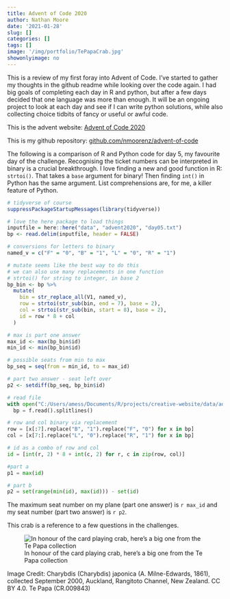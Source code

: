 ```yaml
---
title: Advent of Code 2020
author: Nathan Moore
date: '2021-01-28'
slug: []
categories: []
tags: []
image: '/img/portfolio/TePapaCrab.jpg'
showonlyimage: no
---
```


This is a review of my first foray into Advent of Code. I've started to gather my thoughts in the github readme while looking over the code again. I had big goals of completing each day in R and python, but after a few days decided that one language was more than enough. It will be an ongoing project to look at each day and see if I can write python solutions, while also collecting choice tidbits of fancy or useful or awful code. 

This is the advent website: [Advent of Code 2020](https://adventofcode.com/2020)

This is my github repository: [github.com/nmoorenz/advent-of-code](https://github.com/nmoorenz/advent-of-code)

The following is a comparison of R and Python code for day 5, my favourite day of the challenge. Recognising the ticket numbers can be interpreted in binary is a crucial breakthrough. I love finding a new and good function in R: `strtoi()`. That takes a `base` argument for binary! Then finding `int()` in Python has the same argument. List comprehensions are, for me, a killer feature of Python. 

```r
# tidyverse of course
suppressPackageStartupMessages(library(tidyverse))

# love the here package to load things
inputfile = here::here("data", "advent2020", "day05.txt")
bp <- read.delim(inputfile, header = FALSE)

# conversions for letters to binary
named_v = c("F" = "0", "B" = "1", "L" = "0", "R" = "1")

# mutate seems like the best way to do this
# we can also use many replacements in one function
# strtoi() for string to integer, in base 2
bp_bin <- bp %>% 
  mutate(
    bin = str_replace_all(V1, named_v),
    row = strtoi(str_sub(bin, end = 7), base = 2), 
    col = strtoi(str_sub(bin, start = 8), base = 2), 
    id = row * 8 + col
  )

# max is part one answer
max_id <- max(bp_bin$id)  
min_id <- min(bp_bin$id)

# possible seats from min to max
bp_seq = seq(from = min_id, to = max_id)

# part two answer - seat left over
p2 <- setdiff(bp_seq, bp_bin$id)
```


```python
# read file
with open("C:/Users/amess/Documents/R/projects/creative-website/data/advent2020/day05.txt", "r") as f:
  bp = f.read().splitlines()

# row and col binary via replacement
row = [x[:7].replace("B", "1").replace("F", "0") for x in bp]
col = [x[7:].replace("L", "0").replace("R", "1") for x in bp]

# id as a combo of row and col            
id = [int(r, 2) * 8 + int(c, 2) for r, c in zip(row, col)]

#part a
p1 = max(id)

# part b
p2 = set(range(min(id), max(id))) - set(id)
```

The maximum seat number on my plane (part one answer) is `r max_id` and my seat number (part two answer) is `r p2`. 

This crab is a reference to a few questions in the challenges. 

![In honour of the card playing crab, here's a big one from the Te Papa collection](/img/portfolio/TePapaCrab.jpg)


Image Credit: Charybdis (Charybdis) japonica (A. Milne-Edwards, 1861), collected September 2000, Auckland, Rangitoto Channel, New Zealand. CC BY 4.0. Te Papa (CR.009843)